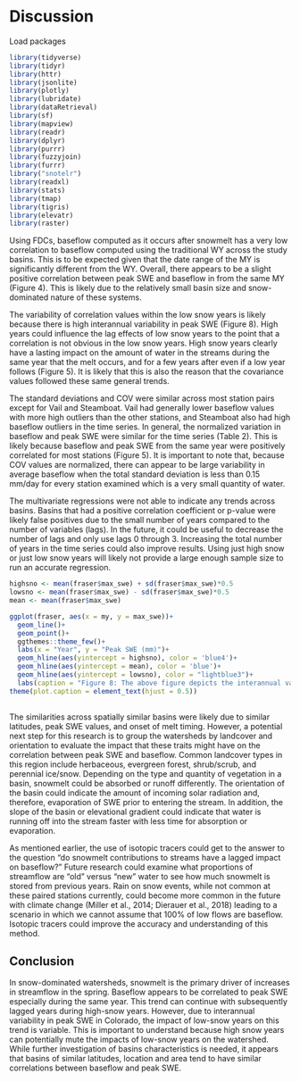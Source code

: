 # Discussion

Load packages
```r
library(tidyverse)
library(tidyr)
library(httr)
library(jsonlite)
library(plotly)
library(lubridate)
library(dataRetrieval)
library(sf)
library(mapview)
library(readr)
library(dplyr)
library(purrr)
library(fuzzyjoin)
library(furrr)
library("snotelr")
library(readxl)
library(stats)
library(tmap)
library(tigris)
library(elevatr)
library(raster)
```

Using FDCs, baseflow computed as it occurs after snowmelt has a very low correlation to baseflow computed using the traditional WY across the study basins. This is to be expected given that the date range of the MY is significantly different from the WY. Overall, there appears to be a slight positive correlation between peak SWE and baseflow in from the same MY (Figure 4). This is likely due to the relatively small basin size and snow-dominated nature of these systems.  

The variability of correlation values within the low snow years is likely because there is high interannual variability in peak SWE (Figure 8). High years could influence the lag effects of low snow years to the point that a correlation is not obvious in the low snow years. High snow years clearly have a lasting impact on the amount of water in the streams during the same year that the melt occurs, and for a few years after even if a low year follows (Figure 5). It is likely that this is also the reason that the covariance values followed these same general trends.  

The standard deviations and COV were similar across most station pairs except for Vail and Steamboat. Vail had generally lower baseflow values with more high outliers than the other stations, and Steamboat also had high baseflow outliers in the time series. In general, the normalized variation in baseflow and peak SWE were similar for the time series (Table 2). This is likely because baseflow and peak SWE from the same year were positively correlated for most stations (Figure 5). It is important to note that, because COV values are normalized, there can appear to be large variability in average baseflow when the total standard deviation is less than 0.15 mm/day for every station examined which is a very small quantity of water.  

The multivariate regressions were not able to indicate any trends across basins. Basins that had a positive correlation coefficient or p-value were likely false positives due to the small number of years compared to the number of variables (lags). In the future, it could be useful to decrease the number of lags and only use lags 0 through 3. Increasing the total number of years in the time series could also improve results. Using just high snow or just low snow years will likely not provide a large enough sample size to run an accurate regression. 

```r
highsno <- mean(fraser$max_swe) + sd(fraser$max_swe)*0.5
lowsno <- mean(fraser$max_swe) - sd(fraser$max_swe)*0.5
mean <- mean(fraser$max_swe)

ggplot(fraser, aes(x = my, y = max_swe))+
  geom_line()+
  geom_point()+
  ggthemes::theme_few()+
  labs(x = "Year", y = "Peak SWE (mm)")+
  geom_hline(aes(yintercept = highsno), color = 'blue4')+
  geom_hline(aes(yintercept = mean), color = 'blue')+
  geom_hline(aes(yintercept = lowsno), color = "lightblue3")+
  labs(caption = "Figure 8: The above figure depicts the interannual variability in peak SWE at the Fraser \n stations for the complete time series.")+
theme(plot.caption = element_text(hjust = 0.5))
  
```

The similarities across spatially similar basins were likely due to similar latitudes, peak SWE values, and onset of melt timing. However, a potential next step for this research is to group the watersheds by landcover and orientation to evaluate the impact that these traits might have on the correlation between peak SWE and baseflow. Common landcover types in this region include herbaceous, evergreen forest, shrub/scrub, and perennial ice/snow. Depending on the type and quantity of vegetation in a basin, snowmelt could be absorbed or runoff differently. The orientation of the basin could indicate the amount of incoming solar radiation and, therefore, evaporation of SWE prior to entering the stream. In addition, the slope of the basin or elevational gradient could indicate that water is running off into the stream faster with less time for absorption or evaporation.  

As mentioned earlier, the use of isotopic tracers could get to the answer to the question “do snowmelt contributions to streams have a lagged impact on baseflow?” Future research could examine what proportions of streamflow are “old” versus “new” water to see how much snowmelt is stored from previous years. Rain on snow events, while not common at these paired stations currently, could become more common in the future with climate change (Miller et al., 2014; Dierauer et al., 2018) leading to a scenario in which we cannot assume that 100% of low flows are baseflow. Isotopic tracers could improve the accuracy and understanding of this method.  

## Conclusion 

In snow-dominated watersheds, snowmelt is the primary driver of increases in streamflow in the spring. Baseflow appears to be correlated to peak SWE especially during the same year. This trend can continue with subsequently lagged years during high-snow years. However, due to interannual variability in peak SWE in Colorado, the impact of low-snow years on this trend is variable. This is important to understand because high snow years can potentially mute the impacts of low-snow years on the watershed. While further investigation of basins characteristics is needed, it appears that basins of similar latitudes, location and area tend to have similar correlations between baseflow and peak SWE.  
